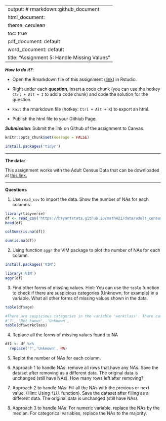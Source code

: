 
---
output: # rmarkdown::github_document
  html_document:
    theme: cerulean
    toc: true
  pdf_document: default
  word_document: default
title: "Assignment 5: Handle Missing Values"
---

***How to do it?***: 

- Open the Rmarkdown file of this assignment ([link](assignment5.Rmd)) in Rstudio. 

- Right under each **question**, insert  a code chunk (you can use the hotkey `Ctrl + Alt + I` to add a code chunk) and code the solution for the question. 

- `Knit` the rmarkdown file (hotkey: `Ctrl + Alt + K`) to export an html.  

-  Publish the html file to your Githiub Page. 

***Submission***: Submit the link on Github of the assignment to Canvas. 

```r
knitr::opts_chunk$set(message = FALSE)
```

```r
install.packages('tidyr')
```

-------

**The data:** 

This assignment works with the Adult Census Data that can be downloaded at [this link.](https://bryantstats.github.io/math421/data/adult_census_missing.csv)

-------

**Questions**

1. Use `read_csv` to import the data.  Show the number of NAs for each columns.  
```r
library(tidyverse)
df <- read_csv('https://bryantstats.github.io/math421/data/adult_census_missing.csv')
head(df)
```
```r
colSums(is.na(df))
```
```r
sum(is.na(df))
```


2. Using function `aggr` the VIM package to plot the number of NAs for each column. 

```r
install.packages('VIM')
```

```r
library('VIM')
aggr(df)
```

3. Find other forms of missing values. Hint: You can use the `table` function to check if there are suspicious categories (Unknown, for example) in a variable. What all other forms of missing values shown in the data. 

```r
table(df$age)
```
```r
#There are suspicious categories in the variable 'workclass'. There categories include
#'?', 'Not known', 'Unknown',
table(df$workclass)
```


4. Replace all the forms of missing values found to NA

```r
df1 <- df %>% 
  replace('?','Unknown', NA)
```


5. Replot the number of NAs for each column. 

6. Approach 1 to handle NAs: remove all rows that have any NAs. Save the dataset after removing as a different data. The original data is unchanged (still have NAs).  How many rows left after removing?

7. Approach 2 to handle NAs:  Fill all the NAs with the previous or next value. (Hint: Using `fill` function).  Save the dataset after filling as a different data. The original data is unchanged (still have NAs). 

8. Approach 3 to handle NAs: For numeric variable, replace the NAs by the median.  For categorical variables, replace the NAs to the majority. 





